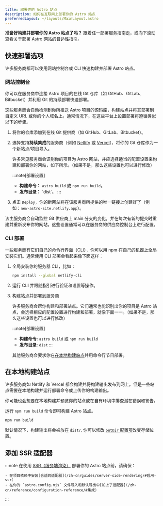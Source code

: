 ```yaml
---
title: 部署你的 Astro 站点
description: 如何在互联网上部署你的 Astro 站点
preferredLayout: ~/layouts/MainLayout.astro
---
```


**准备好构建并部署你的 Astro 站点了吗？** 跟着任一部署服务指南走，或向下滚动查看关于部署 Astro 网站的普适性指引。

<DeployGuidesNav />

## 快速部署选项

许多服务商都可以使用网站控制台或 CLI 快速构建并部署 Astro 站点。

### 网站控制台

你可以在服务商中连接 Astro 项目的在线 Git 仓库（如 GitHub、GitLab、Bitbucket）并利用 Git 的持续部署快速部署。

这些服务商会自动检测到你所推送 Astro 项目的源码库，构建站点并将其部署到自定义 URL 或你的个人域名上。通常情况下，在这些平台上设置部署将遵循类似以下的步骤。

1. 将你的仓库添加到在线 Git 提供商（如 GitHub、GitLab、Bitbucket）。

1. 选择支持**持续集成**的服务商（例如 [Netlify](/zh-cn/guides/deploy/netlify/) 或 [Vercel](/zh-cn/guides/deploy/vercel/)），将你的 Git 仓库作为一个新站点/项目导入。

    许多常见服务商会识别你的项目为 Astro 网站，并应选择适当的配置设置来构建和部署你的网站，如下所示。（如果不是，那么这些设置也可以进行修改）

    :::note[部署设置]
    - **构建命令：** `astro build` 或 `npm run build`。
    - **发布目录：** `dist'。
    :::

1. 点击 `Deploy`，你的新网站将在该服务商所提供的唯一链接上创建好了（例如：`new-astro-site.netlify.app`）。


该主服务商会自动监控 Git 供应商上 main 分支的变化，并在每次有新的提交时重建并重新发布你的网站。这些设置通常可以在服务商的供应商控制台上进行配置。

### CLI 部署

一些服务商有它们自己的命令行界面（CLI），你可以用 npm 在自己的机器上全局安装它们。通常使用 CLI 部署会看起来像下面这样：

1. 全局安装你的服务器 CLI，比如：

    ```bash
    npm install --global netlify-cli
    ```

1. 运行 CLI 并跟随指引进行验证和设置等操作。

1. 构建站点并部署到服务商

    许多服务商会帮你构建和部署站点。它们通常也能识别出你的项目是 Astro 站点，会选择相应的配置设置进行构建和部署，就像下面一一。（如果不是，那么这些设置也可以进行修改）

    :::note[部署设置]
    - **构建命令:** `astro build` 或 `npm run build`
    - **发布目录:** `dist`
    :::


    其他服务商会要求你在[在本地构建站点](#在本地构建站点)并用命令行节目部署。

## 在本地构建站点

许多服务商如 Netlify 和 Vercel 都会构建并将构建输出发布到网上。但是一些站点需要在本地构建并运行部署命令或上传你的构建输出。

你可能也会想要在本地构建并预览你的站点或在自有环境中排查潜在错误和警告。

运行 `npm run build` 命令即可构建 Astro 站点。

```bash
npm run build
```

默认情况下，构建输出将会被放在 `dist/`. 你可以修改 [`outDir` 配置项](/zh-cn/reference/configuration-reference/#outdir)改变存储位置。

## 添加 SSR 适配器

:::note
在使用 [SSR（服务端渲染）](/zh-cn/guides/server-side-rendering/) 部署你的 Astro 站点前，请确保：

    - 在项目依赖中安装[合适的适配器](/zh-cn/guides/server-side-rendering/#启用-ssr)
    - 在你的 `astro.config.mjs` 文件导入和默认导出中[加上了适配器](/zh-cn/reference/configuration-reference/#集成)
:::
